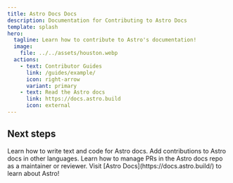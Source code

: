 ```yaml
---
title: Astro Docs Docs
description: Documentation for Contributing to Astro Docs
template: splash
hero:
  tagline: Learn how to contribute to Astro's documentation!
  image:
    file: ../../assets/houston.webp
  actions:
    - text: Contributor Guides
      link: /guides/example/
      icon: right-arrow
      variant: primary
    - text: Read the Astro docs
      link: https://docs.astro.build
      icon: external
---
```



## Next steps

<CardGrid stagger>
	<Card title="Writing and Style Guides" icon="pencil">
		Learn how to write text and code for Astro docs.
	</Card>
	<Card title="i18n and Translator guides" icon="add-document">
		Add contributions to Astro docs in other languages.
	</Card>
	<Card title="Maintainer and Reviewer Guides" icon="setting">
		Learn how to manage PRs in the Astro docs repo as a maintainer or reviewer.
	</Card>
	<Card title="Read the docs" icon="open-book">
		Visit [Astro Docs](https://docs.astro.build/) to learn about Astro!
	</Card>
</CardGrid>
